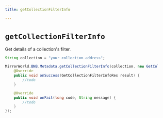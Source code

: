 ```yaml
---
title: getCollectionFilterInfo

---
```


# `getCollectionFilterInfo`
Get details of a collection's filter.

```java
String collection = "your collection address";

MirrorWorld.BNB.Metadata.getCollectionFilterInfo(collection, new GetCollectionFilterInfoListener() {
    @Override
    public void onSuccess(GetCollectionFilterInfoRes result) {
        //todo
    }

    @Override
    public void onFail(long code, String message) {
        //todo
    }
});
```
